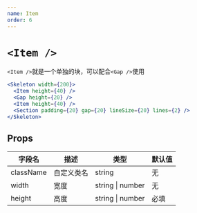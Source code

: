 ```yaml
---
name: Item
order: 6
---
```



# `<Item />`

`<Item />`就是一个单独的块，可以配合`<Gap />`使用

```jsx
<Skeleton width={200}>
  <Item height={40} />
  <Gap height={20} />
  <Item height={40} />
  <Section padding={20} gap={20} lineSize={20} lines={2} />
</Skeleton>
```

<SkeletonProvider>
  <Skeleton width={200}>
    <Item height={40} />
    <Gap height={20} />
    <Item height={40} />
    <Section padding={20} gap={20} lineSize={20} lines={2} />
  </Skeleton>
</SkeletonProvider>

## Props

| 字段名    | 描述             | 类型             | 默认值 |
| --------- | ---------------- | ---------------- | ------ |
| className | 自定义类名       | string           | 无     |
| width     | 宽度             | string \| number | 无     |
| height    | 高度             |string \| number | 必填    |

